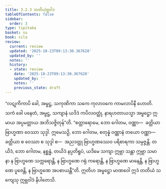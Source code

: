 ```yaml
---
title: 3.2.3 တတိယဲဗ္ဘဝါဒ
tableOfContents: false
sidebar:
  order: 3
type: tipitaka
basket: su
book: sila
review:
  current: review
  updated: '2025-10-23T09:13:30.367628'
  updated_by: ''
  notes: ''
  history:
  - state: review
    date: '2025-10-23T09:13:30.367628'
    updated_by: ''
    notes: ''
    previous_state: draft
---
```



<ReviewStatus review={frontmatter.review} showDetails={true} />

<HypothesisAnnotation frontmatter={frontmatter} />

<DynamicBreadcrumb />

<Division number="266" book="sila" e="ch" v="6" p="86">

<Paragraph number="360" book="sila">
“လဋုကိကာပိ ခေါ, အမ္ဗဋ္ဌ, သကုဏိကာ သကေ ကုလာဝကေ ကာမလာပိနီ ဟောတိ. သကံ ခေါ ပနေတံ, အမ္ဗဋ္ဌ, သကျာနံ ယဒိဒံ ကပိလဝတ္ထုံ, နာရဟတာယသ္မာ အမ္ဗဋ္ဌော ဣမာယ အပ္ပမတ္တာယ အဘိသဇ္ဇိတုန်”တိ. “စတ္တာရောမေ, ဘော ဂေါတမ, ဝဏ္ဏာ—  ခတ္တိယာ ဗြာဟ္မဏာ ဝေဿာ သုဒ္ဒါ. ဣမေသဉှိ, ဘော ဂေါတမ, စတုန္နံ ဝဏ္ဏာနံ တယော ဝဏ္ဏာ—  ခတ္တိယာ စ ဝေဿာ စ သုဒ္ဒါ စ—  အညဒတ္ထု ဗြာဟ္မဏဿေဝ ပရိစာရကာ သမ္ပဇ္ဇန္တိ. တယိဒံ, ဘော ဂေါတမ, နစ္ဆန္နံ, တယိဒံ နပ္ပတိရူပံ, ယဒိမေ သကျာ ဣဗ္ဘာ သန္တာ ဣဗ္ဘာ သမာနာ န ဗြာဟ္မဏေ သက္ကရောန္တိ, န ဗြာဟ္မဏေ ဂရုံ ကရောန္တိ, န ဗြာဟ္မဏေ မာနေန္တိ, န ဗြာဟ္မဏေ ပူဇေန္တိ, န ဗြာဟ္မဏေ အပစာယန္တီ”တိ. ဣတိဟ အမ္ဗဋ္ဌော မာဏဝေါ ဣဒံ တတိယံ သကျေသု ဣဗ္ဘဝါဒံ နိပါတေသိ.
</Paragraph>
</Division>